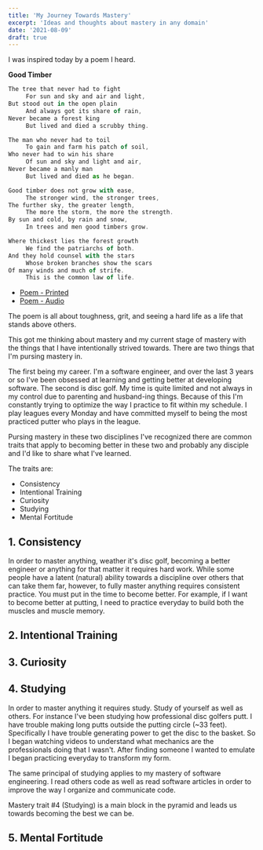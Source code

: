 ```yaml
---
title: 'My Journey Towards Mastery'
excerpt: 'Ideas and thoughts about mastery in any domain'
date: '2021-08-09'
draft: true
---
```


I was inspired today by a poem I heard.

<strong>Good Timber</strong>

```js
The tree that never had to fight
     For sun and sky and air and light,
But stood out in the open plain
     And always got its share of rain,
Never became a forest king
     But lived and died a scrubby thing.

The man who never had to toil
     To gain and farm his patch of soil,
Who never had to win his share
     Of sun and sky and light and air,
Never became a manly man
     But lived and died as he began.

Good timber does not grow with ease,
     The stronger wind, the stronger trees,
The further sky, the greater length,
     The more the storm, the more the strength.
By sun and cold, by rain and snow,
     In trees and men good timbers grow.

Where thickest lies the forest growth
     We find the patriarchs of both.
And they hold counsel with the stars
     Whose broken branches show the scars
Of many winds and much of strife.
     This is the common law of life.
```
- [Poem - Printed](https://www.familyfriendpoems.com/poem/good-timber-by-douglas-malloch)
- [Poem - Audio](https://www.youtube.com/watch?v=FULKazaoyI0)

The poem is all about toughness, grit, and seeing a hard life as a life that stands above others.

This got me thinking about mastery and my current stage of mastery with the things that I have intentionally strived towards.
There are two things that I'm pursing mastery in.

The first being my career. I'm a software engineer, and over the last 3 years or so I've been obsessed at learning and getting better at
developing software. The second is disc golf. My time is quite limited and not always in my control due to parenting and husband-ing things.
Because of this I'm constantly trying to optimize the way I practice to fit within my schedule. I play leagues every Monday and have committed
myself to being the most practiced putter who plays in the league.

Pursing mastery in these two disciplines I've recognized there are common traits that apply to becoming better
in these two and probably any disciple and I'd like to share what I've learned.

The traits are:
- Consistency
- Intentional Training
- Curiosity
- Studying
- Mental Fortitude

## 1. Consistency
In order to master anything, weather it's disc golf, becoming a better engineer or anything for that matter it
requires hard work. While some people have a latent (natural) ability towards a discipline over others that can
take them far, however, to fully master anything requires consistent practice. You must put in the time to become better.
For example, if I want to become better at putting, I need to practice everyday to build both the muscles and muscle memory.

## 2. Intentional Training

## 3. Curiosity

## 4. Studying
In order to master anything it requires study. Study of yourself as well as others. For instance I've been studying
how professional disc golfers putt. I have trouble making long putts outside the putting circle (~33 feet). Specifically I have
trouble generating power to get the disc to the basket. So I began watching videos to understand what mechanics are the professionals
doing that I wasn't. After finding someone I wanted to emulate I began practicing everyday to transform my form.

The same principal of studying applies to my mastery of software engineering. I read others code as well as read software
articles in order to improve the way I organize and communicate code.

Mastery trait #4 (Studying) is a main block in the pyramid and leads us towards becoming the best we can be.

## 5. Mental Fortitude
